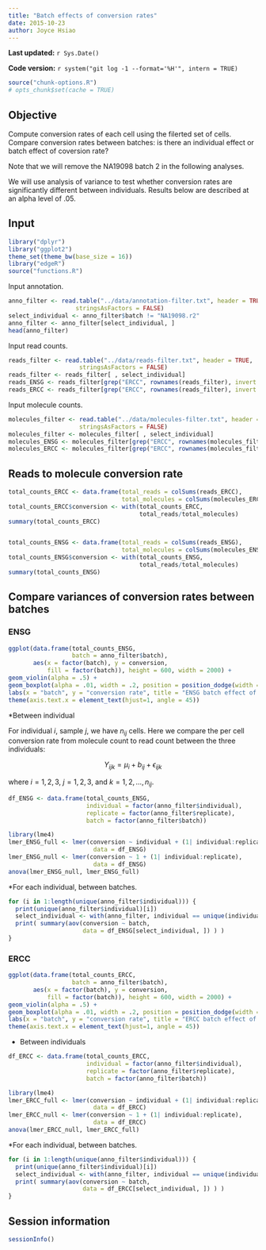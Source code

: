 ```yaml
---
title: "Batch effects of conversion rates"
date: 2015-10-23
author: Joyce Hsiao
---
```


**Last updated:** `r Sys.Date()`

**Code version:** `r system("git log -1 --format='%H'", intern = TRUE)`

```r
source("chunk-options.R")
# opts_chunk$set(cache = TRUE)
```


## Objective

Compute conversion rates of each cell using the filerted set of cells. Compare conversion rates between batches: is there an individual effect or batch effect of coversion rate?

Note that we will remove the NA19098 batch 2 in the following analyses. 

We will use analysis of variance to test whether conversion rates are significantly different between individuals. Results below are described at an alpha level of .05.




## Input

```r
library("dplyr")
library("ggplot2")
theme_set(theme_bw(base_size = 16))
library("edgeR")
source("functions.R")
```

Input annotation.

```r
anno_filter <- read.table("../data/annotation-filter.txt", header = TRUE,
                   stringsAsFactors = FALSE)
select_individual <- anno_filter$batch != "NA19098.r2"
anno_filter <- anno_filter[select_individual, ]
head(anno_filter)
```

Input read counts.

```r
reads_filter <- read.table("../data/reads-filter.txt", header = TRUE,
                    stringsAsFactors = FALSE)
reads_filter <- reads_filter[ , select_individual]
reads_ENSG <- reads_filter[grep("ERCC", rownames(reads_filter), invert = TRUE), ]
reads_ERCC <- reads_filter[grep("ERCC", rownames(reads_filter), invert = FALSE), ]
```

Input molecule counts.

```r
molecules_filter <- read.table("../data/molecules-filter.txt", header = TRUE,
                    stringsAsFactors = FALSE)
molecules_filter <- molecules_filter[ , select_individual]
molecules_ENSG <- molecules_filter[grep("ERCC", rownames(molecules_filter), invert = TRUE), ]
molecules_ERCC <- molecules_filter[grep("ERCC", rownames(molecules_filter), invert = FALSE), ]
```

## Reads to molecule conversion rate

```r
total_counts_ERCC <- data.frame(total_reads = colSums(reads_ERCC),
                                total_molecules = colSums(molecules_ERCC))
total_counts_ERCC$conversion <- with(total_counts_ERCC,
                                     total_reads/total_molecules)
summary(total_counts_ERCC)


total_counts_ENSG <- data.frame(total_reads = colSums(reads_ENSG),
                                total_molecules = colSums(molecules_ENSG))
total_counts_ENSG$conversion <- with(total_counts_ENSG,
                                     total_reads/total_molecules)
summary(total_counts_ENSG)
```




## Compare variances of conversion rates between batches

### ENSG

```r
ggplot(data.frame(total_counts_ENSG,
                  batch = anno_filter$batch),
       aes(x = factor(batch), y = conversion,
           fill = factor(batch)), height = 600, width = 2000) +
geom_violin(alpha = .5) + 
geom_boxplot(alpha = .01, width = .2, position = position_dodge(width = .9)) +
labs(x = "batch", y = "conversion rate", title = "ENSG batch effect of conversion rate") +
theme(axis.text.x = element_text(hjust=1, angle = 45))
```


*Between individual

For individual $i$, sample $j$, we have $n_{ij}$ cells. Here we compare the per cell conversion rate from molecule count to read count between the three individuals:

$$ Y_{ijk} = \mu_i + b_{ij} + \epsilon_{ijk} $$

where $i = 1, 2, 3$, $j = 1, 2, 3$, and $k = 1, 2, \dots, n_{ij}$.


```r
df_ENSG <- data.frame(total_counts_ENSG,
                      individual = factor(anno_filter$individual),
                      replicate = factor(anno_filter$replicate),
                      batch = factor(anno_filter$batch))

library(lme4)
lmer_ENSG_full <- lmer(conversion ~ individual + (1| individual:replicate), 
                        data = df_ENSG)
lmer_ENSG_null <- lmer(conversion ~ 1 + (1| individual:replicate), 
                        data = df_ENSG)
anova(lmer_ENSG_null, lmer_ENSG_full)
```


*For each individual, between batches.

```r
for (i in 1:length(unique(anno_filter$individual))) {
  print(unique(anno_filter$individual)[i])
  select_individual <- with(anno_filter, individual == unique(individual)[i])
  print( summary(aov(conversion ~ batch, 
                     data = df_ENSG[select_individual, ]) ) )
}
```



### ERCC

```r
ggplot(data.frame(total_counts_ERCC,
                  batch = anno_filter$batch),
       aes(x = factor(batch), y = conversion,
           fill = factor(batch)), height = 600, width = 2000) +
geom_violin(alpha = .5) + 
geom_boxplot(alpha = .01, width = .2, position = position_dodge(width = .9)) +
labs(x = "batch", y = "conversion rate", title = "ERCC batch effect of conversion rate") +
theme(axis.text.x = element_text(hjust=1, angle = 45))
```


* Between individuals

```r
df_ERCC <- data.frame(total_counts_ERCC,
                      individual = factor(anno_filter$individual),
                      replicate = factor(anno_filter$replicate),
                      batch = factor(anno_filter$batch))

library(lme4)
lmer_ERCC_full <- lmer(conversion ~ individual + (1| individual:replicate), 
                        data = df_ERCC)
lmer_ERCC_null <- lmer(conversion ~ 1 + (1| individual:replicate), 
                        data = df_ERCC)
anova(lmer_ERCC_null, lmer_ERCC_full)
```


*For each individual, between batches.

```r
for (i in 1:length(unique(anno_filter$individual))) {
  print(unique(anno_filter$individual)[i])
  select_individual <- with(anno_filter, individual == unique(individual)[i])
  print( summary(aov(conversion ~ batch, 
                     data = df_ERCC[select_individual, ]) ) )
}
```




## Session information

```r
sessionInfo()
```
